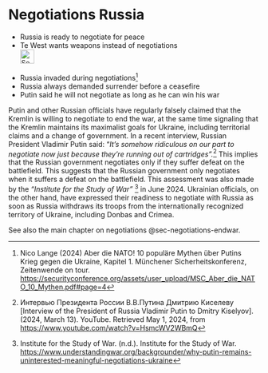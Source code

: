 # Negotiations Russia {#sec-negotiations-russia}

::: {.callout-caution title="Myth"}
- Russia is ready to negotiate for peace
- Te West wants weapons instead of negotiations
[<br>![Search for topic in EUvsDisinfo](../all_common_img/EUvsDisinfo_400x240.jpg){height=2em}](https://euvsdisinfo.eu/disinformation-cases/?text=(russia%7Cmoscow%7Cputin)%20(negotiate%7Cnegotiations)&sort=relevance)
:::

::: {.callout-tip title="Truth"}
- Russia invaded during negotiations[^negotiations-russia-3]
- Russia always demanded surrender before a ceasefire
- Putin said he will not negotiate as long as he can win his war
:::

Putin and other Russian officials have regularly falsely claimed that the Kremlin is willing to negotiate to end the war, at the same time signaling that the Kremlin maintains its maximalist goals for Ukraine, including territorial claims and a change of government. In a recent interview, Russian President Vladimir Putin said: “*It’s somehow ridiculous on our part to negotiate now just because they’re running out of cartridges”.*[^negotiations-russia-1] This implies that the Russian government negotiates only if they suffer defeat on the battlefield. This suggests that the Russian government only negotiates when it suffers a defeat on the battlefield. This assessment was also made by the *“Institute for the Study of War”* [^negotiations-russia-2] in June 2024\. Ukrainian officials, on the other hand, have expressed their readiness to negotiate with Russia as soon as Russia withdraws its troops from the internationally recognized territory of Ukraine, including Donbas and Crimea.

See also the main chapter on negotiations @sec-negotiations-endwar.


[^negotiations-russia-1]:  Интервью Президента России В.В.Путина Дмитрию Киселеву \[Interview of the President of Russia Vladimir Putin to Dmitry Kiselyov\]. (2024, March 13). YouTube. Retrieved May 1, 2024, from [https://www.youtube.com/watch?v=HsmcWV2WBmQ](https://www.youtube.com/watch?v=HsmcWV2WBmQ)

[^negotiations-russia-2]:  Institute for the Study of War. (n.d.). Institute for the Study of War. [https://www.understandingwar.org/backgrounder/why-putin-remains-uninterested-meaningful-negotiations-ukraine](https://www.understandingwar.org/backgrounder/why-putin-remains-uninterested-meaningful-negotiations-ukraine)

[^negotiations-russia-3]:  Nico Lange (2024) Aber die NATO! 10 populäre Mythen über Putins Krieg gegen die Ukraine, Kapitel 1. Münchener Sicherheitskonferenz, Zeitenwende on tour.  [https://securityconference.org/assets/user_upload/MSC_Aber_die_NATO_10_Mythen.pdf#page=4](https://securityconference.org/assets/user_upload/MSC_Aber_die_NATO_10_Mythen.pdf#page=4)
